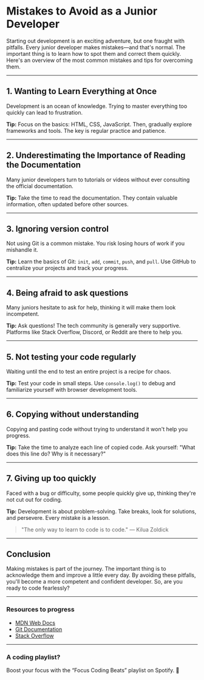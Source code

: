 <Cover
  src="https://i.pinimg.com/736x/9d/20/6c/9d206ccb62bd79c1424329378b9ca94f.jpg"
  alt="Image from the coding girls - from pinterest.com"
  caption="pinterest.com"
/>

# Mistakes to Avoid as a Junior Developer

Starting out development is an exciting adventure, but one fraught with pitfalls. Every junior developer makes mistakes—and that's normal. The important thing is to learn how to spot them and correct them quickly. Here's an overview of the most common mistakes and tips for overcoming them.

---

## 1. Wanting to Learn Everything at Once

Development is an ocean of knowledge. Trying to master everything too quickly can lead to frustration.

**Tip:** Focus on the basics: HTML, CSS, JavaScript. Then, gradually explore frameworks and tools. The key is regular practice and patience.

---

## 2. Underestimating the Importance of Reading the Documentation

Many junior developers turn to tutorials or videos without ever consulting the official documentation.

**Tip:** Take the time to read the documentation. They contain valuable information, often updated before other sources.

---

## 3. Ignoring version control

Not using Git is a common mistake. You risk losing hours of work if you mishandle it.

**Tip:** Learn the basics of Git: `init`, `add`, `commit`, `push`, and `pull`. Use GitHub to centralize your projects and track your progress.

---

## 4. Being afraid to ask questions

Many juniors hesitate to ask for help, thinking it will make them look incompetent.

**Tip:** Ask questions! The tech community is generally very supportive. Platforms like Stack Overflow, Discord, or Reddit are there to help you.

---

## 5. Not testing your code regularly

Waiting until the end to test an entire project is a recipe for chaos.

**Tip:** Test your code in small steps. Use `console.log()` to debug and familiarize yourself with browser development tools.

---

## 6. Copying without understanding

Copying and pasting code without trying to understand it won't help you progress.

**Tip:** Take the time to analyze each line of copied code. Ask yourself: "What does this line do? Why is it necessary?"

---

## 7. Giving up too quickly

Faced with a bug or difficulty, some people quickly give up, thinking they're not cut out for coding.

**Tip:** Development is about problem-solving. Take breaks, look for solutions, and persevere. Every mistake is a lesson.

> "The only way to learn to code is to code." — Kilua Zoldick

---

## Conclusion

Making mistakes is part of the journey. The important thing is to acknowledge them and improve a little every day. By avoiding these pitfalls, you'll become a more competent and confident developer. So, are you ready to code fearlessly?

---

### Resources to progress

- [MDN Web Docs](https://developer.mozilla.org/fr/)
- [Git Documentation](https://git-scm.com/doc)
- [Stack Overflow](https://stackoverflow.com/)

---

### A coding playlist?

Boost your focus with the “Focus Coding Beats” playlist on Spotify. 🎵
